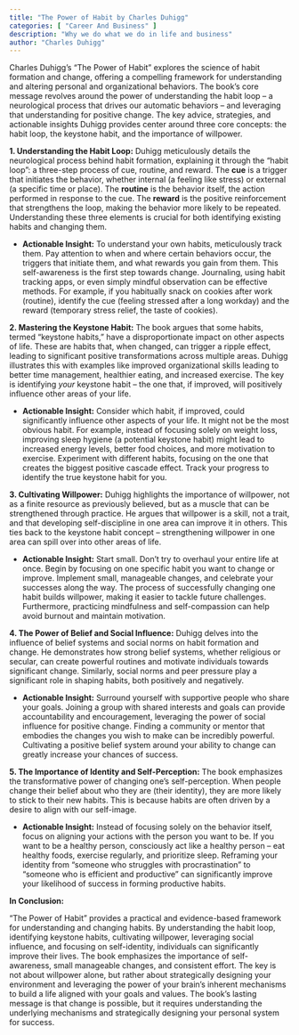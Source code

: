 ```yaml
---
title: "The Power of Habit by Charles Duhigg"
categories: [ "Career And Business" ]
description: "Why we do what we do in life and business"
author: "Charles Duhigg"
---
```

Charles Duhigg's "The Power of Habit" explores the science of habit formation and change, offering a compelling framework for understanding and altering personal and organizational behaviors. The book's core message revolves around the power of understanding the habit loop – a neurological process that drives our automatic behaviors – and leveraging that understanding for positive change.  The key advice, strategies, and actionable insights Duhigg provides center around three core concepts: the habit loop, the keystone habit, and the importance of willpower.

**1. Understanding the Habit Loop:**  Duhigg meticulously details the neurological process behind habit formation, explaining it through the "habit loop": a three-step process of cue, routine, and reward.  The **cue** is a trigger that initiates the behavior, whether internal (a feeling like stress) or external (a specific time or place). The **routine** is the behavior itself, the action performed in response to the cue. The **reward** is the positive reinforcement that strengthens the loop, making the behavior more likely to be repeated.  Understanding these three elements is crucial for both identifying existing habits and changing them.

* **Actionable Insight:** To understand your own habits, meticulously track them.  Pay attention to when and where certain behaviors occur, the triggers that initiate them, and what rewards you gain from them.  This self-awareness is the first step towards change. Journaling, using habit tracking apps, or even simply mindful observation can be effective methods.  For example, if you habitually snack on cookies after work (routine), identify the cue (feeling stressed after a long workday) and the reward (temporary stress relief, the taste of cookies).


**2. Mastering the Keystone Habit:**  The book argues that some habits, termed "keystone habits," have a disproportionate impact on other aspects of life.  These are habits that, when changed, can trigger a ripple effect, leading to significant positive transformations across multiple areas. Duhigg illustrates this with examples like improved organizational skills leading to better time management, healthier eating, and increased exercise.  The key is identifying *your* keystone habit – the one that, if improved, will positively influence other areas of your life.

* **Actionable Insight:**  Consider which habit, if improved, could significantly influence other aspects of your life.  It might not be the most obvious habit.  For example, instead of focusing solely on weight loss, improving sleep hygiene (a potential keystone habit) might lead to increased energy levels, better food choices, and more motivation to exercise.  Experiment with different habits, focusing on the one that creates the biggest positive cascade effect.  Track your progress to identify the true keystone habit for you.


**3. Cultivating Willpower:**  Duhigg highlights the importance of willpower, not as a finite resource as previously believed, but as a muscle that can be strengthened through practice.  He argues that willpower is a skill, not a trait, and that developing self-discipline in one area can improve it in others. This ties back to the keystone habit concept – strengthening willpower in one area can spill over into other areas of life.

* **Actionable Insight:**  Start small.  Don't try to overhaul your entire life at once.  Begin by focusing on one specific habit you want to change or improve.  Implement small, manageable changes, and celebrate your successes along the way.  The process of successfully changing one habit builds willpower, making it easier to tackle future challenges.  Furthermore, practicing mindfulness and self-compassion can help avoid burnout and maintain motivation.


**4.  The Power of Belief and Social Influence:** Duhigg delves into the influence of belief systems and social norms on habit formation and change. He demonstrates how strong belief systems, whether religious or secular, can create powerful routines and motivate individuals towards significant change.  Similarly, social norms and peer pressure play a significant role in shaping habits, both positively and negatively.

* **Actionable Insight:**  Surround yourself with supportive people who share your goals.  Joining a group with shared interests and goals can provide accountability and encouragement, leveraging the power of social influence for positive change.  Finding a community or mentor that embodies the changes you wish to make can be incredibly powerful.  Cultivating a positive belief system around your ability to change can greatly increase your chances of success.


**5. The Importance of Identity and Self-Perception:**  The book emphasizes the transformative power of changing one's self-perception.  When people change their belief about who they are (their identity), they are more likely to stick to their new habits. This is because habits are often driven by a desire to align with our self-image.

* **Actionable Insight:**  Instead of focusing solely on the behavior itself, focus on aligning your actions with the person you want to be.  If you want to be a healthy person, consciously act like a healthy person – eat healthy foods, exercise regularly, and prioritize sleep.  Reframing your identity from "someone who struggles with procrastination" to "someone who is efficient and productive" can significantly improve your likelihood of success in forming productive habits.


**In Conclusion:**

"The Power of Habit" provides a practical and evidence-based framework for understanding and changing habits. By understanding the habit loop, identifying keystone habits, cultivating willpower, leveraging social influence, and focusing on self-identity, individuals can significantly improve their lives.  The book emphasizes the importance of self-awareness, small manageable changes, and consistent effort.  The key is not about willpower alone, but rather about strategically designing your environment and leveraging the power of your brain's inherent mechanisms to build a life aligned with your goals and values. The book's lasting message is that change is possible, but it requires understanding the underlying mechanisms and strategically designing your personal system for success.

